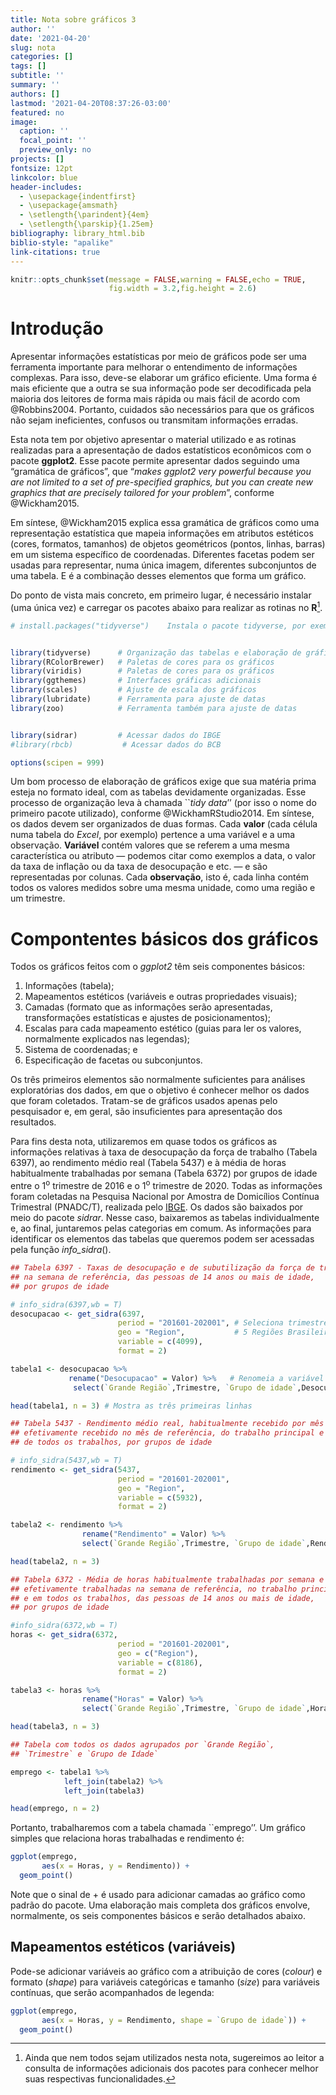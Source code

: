 ```yaml
---
title: Nota sobre gráficos 3 
author: ''
date: '2021-04-20'
slug: nota
categories: []
tags: []
subtitle: ''
summary: ''
authors: []
lastmod: '2021-04-20T08:37:26-03:00'
featured: no
image:
  caption: ''
  focal_point: ''
  preview_only: no
projects: []
fontsize: 12pt
linkcolor: blue
header-includes:
  - \usepackage{indentfirst}
  - \usepackage{amsmath}
  - \setlength{\parindent}{4em}
  - \setlength{\parskip}{1.25em}
bibliography: library_html.bib
biblio-style: "apalike"
link-citations: true
---
```


```r
knitr::opts_chunk$set(message = FALSE,warning = FALSE,echo = TRUE,
                      fig.width = 3.2,fig.height = 2.6)
```


# Introdução {-}

Apresentar informações estatísticas por meio de gráficos pode ser uma ferramenta importante para melhorar o entendimento de informações complexas. Para isso, deve-se elaborar um gráfico eficiente. Uma forma é mais eficiente que a outra se sua informação pode ser decodificada pela maioria dos leitores de forma mais rápida ou mais fácil de acordo com @Robbins2004. Portanto, cuidados são necessários para que os gráficos não sejam ineficientes, confusos ou transmitam informações erradas.

Esta nota tem por objetivo apresentar o material utilizado e as rotinas realizadas para a apresentação de dados estatísticos econômicos com o pacote **ggplot2**. Esse pacote permite apresentar dados seguindo uma "gramática de gráficos", que "*makes ggplot2 very powerful because you are not limited to a set of pre-specified graphics, but you can create new graphics that are precisely tailored for your problem*", conforme @Wickham2015.


Em síntese, @Wickham2015 explica essa gramática de gráficos como uma representação estatística que mapeia informações em atributos estéticos (cores, formatos, tamanhos) de objetos geométricos (pontos, linhas, barras) em um sistema específico de coordenadas. Diferentes facetas podem ser usadas para representar, numa única imagem, diferentes subconjuntos de uma tabela. E é a combinação desses elementos que forma um gráfico.

Do ponto de vista mais concreto, em primeiro lugar, é necessário instalar (uma única vez) e carregar os pacotes abaixo para realizar as rotinas no **R**^[Ainda que nem todos sejam utilizados nesta nota, sugereimos ao leitor a consulta de informações adicionais dos pacotes para conhecer melhor suas respectivas funcionalidades.].

```r
# install.packages("tidyverse")    Instala o pacote tidyverse, por exemplo


library(tidyverse)      # Organização das tabelas e elaboração de gráficos
library(RColorBrewer)   # Paletas de cores para os gráficos
library(viridis)        # Paletas de cores para os gráficos
library(ggthemes)       # Interfaces gráficas adicionais
library(scales)         # Ajuste de escala dos gráficos
library(lubridate)      # Ferramenta para ajuste de datas
library(zoo)            # Ferramenta também para ajuste de datas


library(sidrar)         # Acessar dados do IBGE
#library(rbcb)           # Acessar dados do BCB

options(scipen = 999)
```

Um bom processo de elaboração de gráficos exige que sua matéria prima esteja no formato ideal, com as tabelas devidamente organizadas. Esse processo de organização leva à chamada ``*tidy data*'' (por isso o nome do primeiro pacote utilizado), conforme @WickhamRStudio2014. Em síntese, os dados devem ser organizados de duas formas. Cada **valor** (cada célula numa tabela do *Excel*, por exemplo) pertence a uma variável e a uma observação. **Variável** contém valores que se referem a uma mesma característica ou atributo --- podemos citar como exemplos a data, o valor da taxa de inflação ou da taxa de desocupação e etc. --- e são representadas por colunas. Cada **observação**, isto é, cada linha contém todos os valores medidos sobre uma mesma unidade, como uma região e um trimestre.

# Compontentes básicos dos gráficos

Todos os gráficos feitos com o *ggplot2* têm seis componentes básicos:

1. Informações (tabela);
2. Mapeamentos estéticos (variáveis e outras propriedades visuais); 
3. Camadas (formato que as informações serão apresentadas, transformações estatísticas e ajustes de posicionamentos);
4. Escalas para cada mapeamento estético (guias para ler os valores, normalmente explicados nas legendas);
5. Sistema de coordenadas; e
6. Especificação de facetas ou subconjuntos.

Os três primeiros elementos são normalmente suficientes para análises exploratórias dos dados, em que o objetivo é conhecer melhor os dados que foram coletados. Tratam-se de gráficos usados apenas pelo pesquisador e, em geral, são insuficientes para apresentação dos resultados. 

Para fins desta nota, utilizaremos em quase todos os gráficos as informações relativas à taxa de desocupação da força de trabalho (Tabela 6397), ao rendimento médio real (Tabela 5437) e à média de horas habitualmente trabalhadas por semana (Tabela 6372) por grupos de idade entre o 1^o^ trimestre de 2016 e o 1^o^ trimestre de 2020. Todas as informações foram coletadas na Pesquisa Nacional por Amostra de Domicílios Contínua Trimestral (PNADC/T), realizada pelo [IBGE](https://sidra.ibge.gov.br/pesquisa/pnadct/tabelas). Os dados são baixados por meio do pacote *sidrar*. Nesse caso, baixaremos as tabelas individualmente e, ao final, juntaremos pelas categorias em comum. As informações para identificar os elementos das tabelas que queremos podem ser acessadas pela função *info_sidra*(). 

```r
## Tabela 6397 - Taxas de desocupação e de subutilização da força de trabalho,
## na semana de referência, das pessoas de 14 anos ou mais de idade,
## por grupos de idade

# info_sidra(6397,wb = T)
desocupacao <- get_sidra(6397,
                        period = "201601-202001", # Seleciona trimestres
                        geo = "Region",           # 5 Regiões Brasileiras
                        variable = c(4099),       
                        format = 2)

tabela1 <- desocupacao %>% 
             rename("Desocupacao" = Valor) %>%   # Renomeia a variável de interesse
              select(`Grande Região`,Trimestre, `Grupo de idade`,Desocupacao) 

head(tabela1, n = 3) # Mostra as três primeiras linhas

## Tabela 5437 - Rendimento médio real, habitualmente recebido por mês e
## efetivamente recebido no mês de referência, do trabalho principal e
## de todos os trabalhos, por grupos de idade 

# info_sidra(5437,wb = T)
rendimento <- get_sidra(5437,
                        period = "201601-202001",
                        geo = "Region",
                        variable = c(5932),
                        format = 2)

tabela2 <- rendimento %>% 
                rename("Rendimento" = Valor) %>% 
                select(`Grande Região`,Trimestre, `Grupo de idade`,Rendimento)

head(tabela2, n = 3)

## Tabela 6372 - Média de horas habitualmente trabalhadas por semana e
## efetivamente trabalhadas na semana de referência, no trabalho principal
## e em todos os trabalhos, das pessoas de 14 anos ou mais de idade,
## por grupos de idade

#info_sidra(6372,wb = T)
horas <- get_sidra(6372,
                        period = "201601-202001",
                        geo = c("Region"),
                        variable = c(8186),
                        format = 2)

tabela3 <- horas %>% 
                rename("Horas" = Valor) %>% 
                select(`Grande Região`,Trimestre, `Grupo de idade`,Horas)

head(tabela3, n = 3)

## Tabela com todos os dados agrupados por `Grande Região`,
## `Trimestre` e `Grupo de Idade`

emprego <- tabela1 %>% 
            left_join(tabela2) %>% 
            left_join(tabela3)

head(emprego, n = 2)
```


Portanto, trabalharemos com a tabela chamada ``emprego''. Um gráfico simples que relaciona horas trabalhadas e rendimento é:

```r
ggplot(emprego,
       aes(x = Horas, y = Rendimento)) +
  geom_point()
```

Note que o sinal de + é usado para adicionar camadas ao gráfico como padrão do pacote. Uma elaboração mais completa dos gráficos envolve, normalmente, os seis componentes básicos e serão detalhados abaixo. 

## Mapeamentos estéticos (variáveis)

Pode-se adicionar variáveis ao gráfico com a atribuição de cores (*colour*) e formato (*shape*) para variáveis categóricas e tamanho (*size*) para variáveis contínuas, que serão acompanhados de legenda:

```r
ggplot(emprego,
       aes(x = Horas, y = Rendimento, shape = `Grupo de idade`)) +
  geom_point()
```

